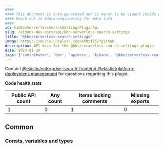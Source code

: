 ```yaml
---
####
#### This document is auto-generated and is meant to be viewed inside our experimental, new docs system.
#### Reach out in #docs-engineering for more info.
####
id: kibKbnServerlessSearchSettingsPluginApi
slug: /kibana-dev-docs/api/kbn-serverless-search-settings
title: "@kbn/serverless-search-settings"
image: https://source.unsplash.com/400x175/?github
description: API docs for the @kbn/serverless-search-settings plugin
date: 2024-01-30
tags: ['contributor', 'dev', 'apidocs', 'kibana', '@kbn/serverless-search-settings']
---
```




Contact [@elastic/enterprise-search-frontend @elastic/platform-deployment-management](https://github.com/orgs/elastic/teams/enterprise-search-frontend ) for questions regarding this plugin.

**Code health stats**

| Public API count  | Any count | Items lacking comments | Missing exports |
|-------------------|-----------|------------------------|-----------------|
| 1 | 0 | 1 | 0 |

## Common

### Consts, variables and types
<DocDefinitionList data={kbnServerlessSearchSettingsObj.common.misc}/>

